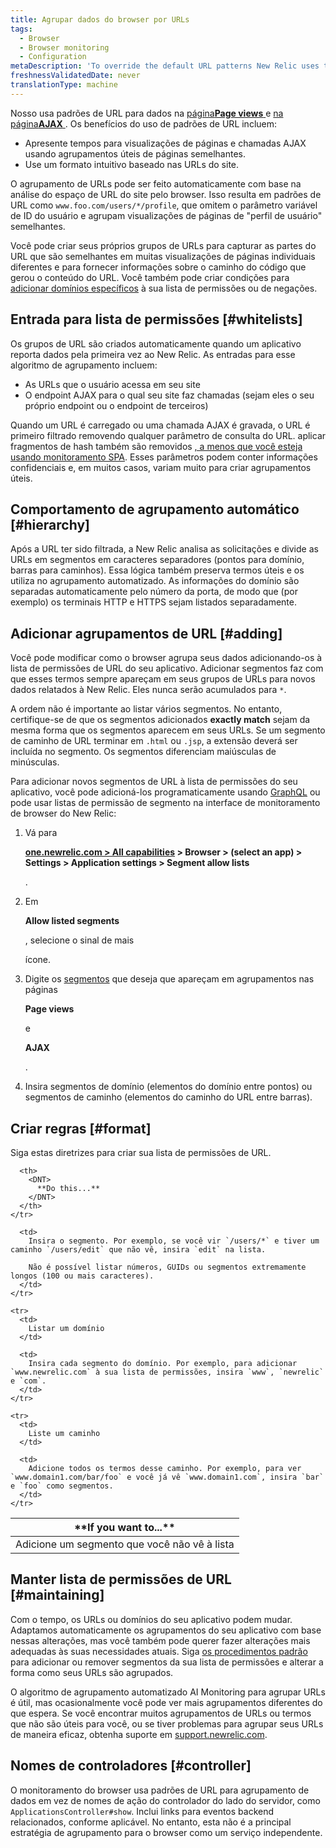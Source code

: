 ```yaml
---
title: Agrupar dados do browser por URLs
tags:
  - Browser
  - Browser monitoring
  - Configuration
metaDescription: 'To override the default URL patterns New Relic uses to group event data, add URLs to your allow list in browser monitoring settings.'
freshnessValidatedDate: never
translationType: machine
---
```


Nosso <InlinePopover type="browser"/>usa padrões de URL para dados na [página<DNT>**Page views**</DNT> ](/docs/browser/new-relic-browser/additional-standard-features/page-views-insights-your-sites-popularity)e [na página<DNT>**AJAX**</DNT> ](/docs/browser/new-relic-browser/browser-pro-features/ajax-dashboard-identifying-time-consuming-calls). Os benefícios do uso de padrões de URL incluem:

* Apresente tempos para visualizações de páginas e chamadas AJAX usando agrupamentos úteis de páginas semelhantes.
* Use um formato intuitivo baseado nas URLs do site.

O agrupamento de URLs pode ser feito automaticamente com base na análise do espaço de URL do site pelo browser. Isso resulta em padrões de URL como `www.foo.com/users/*/profile`, que omitem o parâmetro variável de ID do usuário e agrupam visualizações de páginas de "perfil de usuário" semelhantes.

Você pode criar seus próprios grupos de URLs para capturar as partes do URL que são semelhantes em muitas visualizações de páginas individuais diferentes e para fornecer informações sobre o caminho do código que gerou o conteúdo do URL. Você também pode criar condições para [adicionar domínios específicos](/docs/browser/new-relic-browser/installation-configuration/monitor-or-block-specific-domains) à sua lista de permissões ou de negações.

## Entrada para lista de permissões [#whitelists]

Os grupos de URL são criados automaticamente quando um aplicativo reporta dados pela primeira vez ao New Relic. As entradas para esse algoritmo de agrupamento incluem:

* As URLs que o usuário acessa em seu site
* O endpoint AJAX para o qual seu site faz chamadas (sejam eles o seu próprio endpoint ou o endpoint de terceiros)

Quando um URL é carregado ou uma chamada AJAX é gravada, o URL é primeiro filtrado removendo qualquer parâmetro de consulta do URL. aplicar fragmentos de hash também são removidos [, a menos que você esteja usando monitoramento SPA](/docs/browser/single-page-app-monitoring/use-spa-data/understand-spa-data-collection). Esses parâmetros podem conter informações confidenciais e, em muitos casos, variam muito para criar agrupamentos úteis.

## Comportamento de agrupamento automático [#hierarchy]

Após a URL ter sido filtrada, a New Relic analisa as solicitações e divide as URLs em segmentos em caracteres separadores (pontos para domínio, barras para caminhos). Essa lógica também preserva termos úteis e os utiliza no agrupamento automatizado. As informações do domínio são separadas automaticamente pelo número da porta, de modo que (por exemplo) os terminais HTTP e HTTPS sejam listados separadamente.

## Adicionar agrupamentos de URL [#adding]

Você pode modificar como o browser agrupa seus dados adicionando-os à lista de permissões de URL do seu aplicativo. Adicionar segmentos faz com que esses termos sempre apareçam em seus grupos de URLs para novos dados relatados à New Relic. Eles nunca serão acumulados para `*`.

A ordem não é importante ao listar vários segmentos. No entanto, certifique-se de que os segmentos adicionados <DNT>**exactly match**</DNT> sejam da mesma forma que os segmentos aparecem em seus URLs. Se um segmento de caminho de URL terminar em `.html` ou `.jsp`, a extensão deverá ser incluída no segmento. Os segmentos diferenciam maiúsculas de minúsculas.

Para adicionar novos segmentos de URL à lista de permissões do seu aplicativo, você pode adicioná-los programaticamente usando [GraphQL](/docs/apis/nerdgraph/examples/browser-monitoring-config-nerdgraph#browser-segments) ou pode usar listas de permissão de segmento na interface de monitoramento de browser do New Relic:

1. Vá para

   <DNT>**[one.newrelic.com > All capabilities](https://one.newrelic.com/all-capabilities) > Browser > (select an app) > Settings > Application settings > Segment allow lists**</DNT>

   .

2. Em

   <DNT>**Allow listed segments**</DNT>

   , selecione o sinal de mais

   <Icon name="fe-plus-circle"/>

   ícone.

3. Digite os [segmentos](#format) que deseja que apareçam em agrupamentos nas páginas

   <DNT>**Page views**</DNT>

   e

   <DNT>**AJAX**</DNT>

   .

4. Insira segmentos de domínio (elementos do domínio entre pontos) ou segmentos de caminho (elementos do caminho do URL entre barras).

## Criar regras [#format]

Siga estas diretrizes para criar sua lista de permissões de URL.

<table>
  <thead>
    <tr id="segments">
      <th width={200}>
        <DNT>
          **If you want to...**
        </DNT>
      </th>

      <th>
        <DNT>
          **Do this...**
        </DNT>
      </th>
    </tr>
  </thead>

  <tbody>
    <tr>
      <td>
        Adicione um segmento que você não vê à lista
      </td>

      <td>
        Insira o segmento. Por exemplo, se você vir `/users/*` e tiver um caminho `/users/edit` que não vê, insira `edit` na lista.

        Não é possível listar números, GUIDs ou segmentos extremamente longos (100 ou mais caracteres).
      </td>
    </tr>

    <tr>
      <td>
        Listar um domínio
      </td>

      <td>
        Insira cada segmento do domínio. Por exemplo, para adicionar `www.newrelic.com` à sua lista de permissões, insira `www`, `newrelic` e `com`.
      </td>
    </tr>

    <tr>
      <td>
        Liste um caminho
      </td>

      <td>
        Adicione todos os termos desse caminho. Por exemplo, para ver `www.domain1.com/bar/foo` e você já vê `www.domain1.com`, insira `bar` e `foo` como segmentos.
      </td>
    </tr>
  </tbody>
</table>

## Manter lista de permissões de URL [#maintaining]

Com o tempo, os URLs ou domínios do seu aplicativo podem mudar. Adaptamos automaticamente os agrupamentos do seu aplicativo com base nessas alterações, mas você também pode querer fazer alterações mais adequadas às suas necessidades atuais. Siga [os procedimentos padrão](#adding) para adicionar ou remover segmentos da sua lista de permissões e alterar a forma como seus URLs são agrupados.

O algoritmo de agrupamento automatizado AI Monitoring para agrupar URLs é útil, mas ocasionalmente você pode ver mais agrupamentos diferentes do que espera. Se você encontrar muitos agrupamentos de URLs ou termos que não são úteis para você, ou se tiver problemas para agrupar seus URLs de maneira eficaz, obtenha suporte em [support.newrelic.com](https://support.newrelic.com).

## Nomes de controladores [#controller]

O monitoramento do browser usa padrões de URL para agrupamento de dados em vez de nomes de ação do controlador do lado do servidor, como `ApplicationsController#show`. Inclui links para eventos backend <InlinePopover type="apm"/>relacionados, conforme aplicável. No entanto, esta não é a principal estratégia de agrupamento para o browser como um serviço independente.